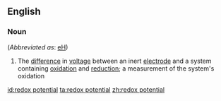 ==English==

===Noun===
{{en-noun|head=[[redox]] [[potential]]}} (''Abbreviated as'': [[eH]])

#{{chemistry}} The [[difference]] in [[voltage]] between an inert [[electrode]] and a system containing [[oxidation]] and [[reduction]]; a measurement of the system's oxidation

[[id:redox potential]]
[[ta:redox potential]]
[[zh:redox potential]]